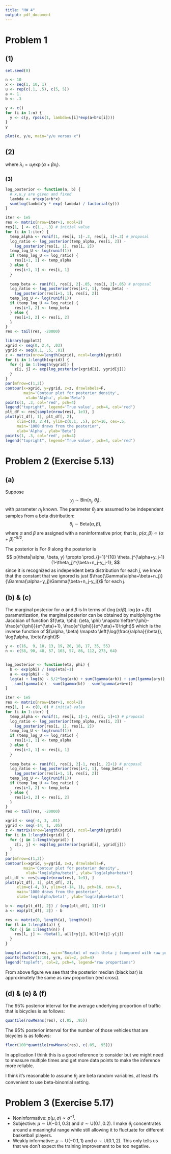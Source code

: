 ```yaml
---
title: "HW 4"
output: pdf_document
---
```



# Problem 1

## (1)
```r
set.seed(0)

n <- 10
x <- seq(1, 10, 1)
u <- rep(c(.1, .5), c(5, 5))
a <- 1.
b <- .3

y <- c()
for (i in 1:n) {
  y <- c(y, rpois(1, lambda=u[i]*exp(a+b*x[i])))
}
y
```

```r
plot(x, y/u, main="y/u versus x")
```

## (2)
\begin{align*}
p(\alpha, \beta | y, u, x) &\propto p(\alpha, \beta) p(y| \alpha, \beta, u, x)\\
&\propto \prod_{i=1}^{n} \frac{(\lambda_i)^{y_i} e^{\lambda_i}}{y_i !},
\end{align*}
where $\lambda_i = u_i\exp(\alpha + \beta x_i)$.

### (3)
```r
log_posterior <- function(a, b) {
  # x,u,y are given and fixed
  lambda <- u*exp(a+b*x)
  sum(log(lambda^y * exp(-lambda) / factorial(y)))
}

iter <- 1e5
res <- matrix(nrow=iter+1, ncol=2)
res[1, ] <- c(1., .3) # initial value
for (i in 1:iter) {
  temp_alpha <- runif(1, res[i, 1]-.3, res[i, 1]+.3) # proposal 
  log_ratio <- log_posterior(temp_alpha, res[i, 2]) -
    log_posterior(res[i, 1], res[i, 2]) 
  temp_log_U <- log(runif(1))
  if (temp_log_U <= log_ratio) {
    res[i+1, 1] <- temp_alpha
  } else {
    res[i+1, 1] <- res[i, 1]
  }
  
  temp_beta <- runif(1, res[i, 2]-.05, res[i, 2]+.05) # proposal
  log_ratio <- log_posterior(res[i+1, 1], temp_beta) -
    log_posterior(res[i+1, 1], res[i, 2]) 
  temp_log_U <- log(runif(1))
  if (temp_log_U <= log_ratio) {
    res[i+1, 2] <- temp_beta
  } else {
    res[i+1, 2] <- res[i, 2]
  }
}
res <- tail(res, -20000)
```


```r
library(ggplot2)
xgrid <- seq(0, 2.4, .03)
ygrid <- seq(0.1, .5, .01)
z <- matrix(nrow=length(xgrid), ncol=length(ygrid))
for (i in 1:length(xgrid)) {
  for (j in 1:length(ygrid)) {
    z[i, j] <- exp(log_posterior(xgrid[i], ygrid[j]))
  }
}
par(mfrow=c(1,2))
contour(x=xgrid, y=ygrid, z=z, drawlabels=F, 
        main='Contour plot for posterior density',
         xlab='Alpha', ylab='Beta')
points(1, .3, col='red', pch=4)
legend("topright", legend='True value', pch=4, col='red')
plt_df <- res[sample(nrow(res), 1e3), ]
plot(plt_df[, 1], plt_df[, 2], 
     xlim=c(0, 2.4), ylim=c(0.1, .5), pch=16, cex=.5,
     main='1000 draws from the posterior',
     xlab='Alpha', ylab='Beta')
points(1, .3, col='red', pch=4)
legend("topright", legend='True value', pch=4, col='red')
```



# Problem 2 (Exercise 5.13)

## (a)
Suppose 
$$
y_j \sim \text{Bin}(n_j, \theta_j),
$$
with parameter $n_j$ known. The parameter $\theta_j$ are assumed to be independent samples from a beta distribution:
$$
\theta_j \sim \text{Beta}(\alpha, \beta),
$$
where $\alpha$ and $\beta$ are assigned with a noninformative prior, that is, $p(\alpha, \beta) \propto (\alpha+\beta)^{-5/2}$.

The posterior is 
\begin{align*}
p(\theta, \alpha, \beta | y) &\propto  p(\alpha, \beta)p(\theta|\alpha, \beta)p(y|\theta, \alpha, \beta)\\
&\propto (\alpha+\beta)^{-5/2} \prod_{j=1}^{10}\frac{\Gamma(\alpha+\beta)}{\Gamma(\alpha)\Gamma(\beta)} \theta_j^{\alpha-1}(1-\theta_j)^{\beta-1}  \prod_{j=1}^{10}\theta_j^{y_j}(1-\theta_j)^{n_j-y_j}.
\end{align*}
For $\theta$ along the posterior is 
$$
p(\theta|\alpha, \beta, y) \propto \prod_{j=1}^{10} \theta_j^{\alpha+y_j-1}(1-\theta_j)^{\beta+n_j-y_j-1},
$$
since it is recognized as independent beta distribution for each $j$, we know that the constant that we ignored is just $\frac{\Gamma(\alpha+\beta+n_j)}{\Gamma(\alpha+y_j)\Gamma(\beta+n_j-y_j)}$ for each $j$. 



## (b) & (c)
The marginal posterior for $\alpha$ and $\beta$ is 
\begin{align*}
p(\alpha, \beta |y) &= \frac{p(\theta,\alpha,\beta |y)}{p(\theta |\alpha,\beta,y)}\\
&\propto (\alpha+\beta)^{-5/2}\prod_{j=1}^{10}\frac{\Gamma(\alpha+\beta)}{\Gamma(\alpha)\Gamma(\beta)} \frac{\Gamma(\alpha+y_j)\Gamma(\beta+n_j-y_j)}{\Gamma(\alpha+\beta+n_j)}.
\end{align*}
In terms of $\left(\log(\alpha/\beta), \log(\alpha+\beta)\right)$ parametrization, the marginal posterior can be obtained by multiplying the Jacobian of function $f(\eta, \phi): (\eta, \phi) \mapsto \left(e^{\phi}-\frac{e^{\phi}}{e^{\eta}+1}, \frac{e^{\phi}}{e^{\eta}+1}\right)$ which is the inverse function of $(\alpha, \beta) \mapsto \left(\log(\frac{\alpha}{\beta}), \log(\alpha, \beta)\right)$:
\begin{align*}
p\left(\log(\alpha/\beta), \log(\alpha+\beta)|y\right) &\propto p(\alpha, \beta |y) |\text{det}(J)| \\
& \propto  p(\alpha, \beta |y) \; \alpha\beta.
\end{align*}
```r
y <- c(16,  9, 10, 13, 19, 20, 18, 17, 35, 55)
n <- c(58, 90, 48, 57, 103, 57, 86, 112, 273, 64)


log_posterior <- function(eta, phi) {
  b <- exp(phi) / (exp(eta)+1)
  a <- exp(phi) - b
  log(a) + log(b) - 5/2*log(a+b) + sum(lgamma(a+b)) + sum(lgamma(a+y)) + sum(lgamma(b+n-y)) -
    sum(lgamma(a)) - sum(lgamma(b)) - sum(lgamma(a+b+n))
}

iter <- 1e5
res <- matrix(nrow=iter+1, ncol=2)
res[1, ] <- c(0, 0) # initial value
for (i in 1:iter) {
  temp_alpha <- runif(1, res[i, 1]-1, res[i, 1]+1) # proposal 
  log_ratio <- log_posterior(temp_alpha, res[i, 2]) -
    log_posterior(res[i, 1], res[i, 2]) 
  temp_log_U <- log(runif(1))
  if (temp_log_U <= log_ratio) {
    res[i+1, 1] <- temp_alpha
  } else {
    res[i+1, 1] <- res[i, 1]
  }
  
  temp_beta <- runif(1, res[i, 2]-1, res[i, 2]+1) # proposal
  log_ratio <- log_posterior(res[i+1, 1], temp_beta) -
    log_posterior(res[i+1, 1], res[i, 2]) 
  temp_log_U <- log(runif(1))
  if (temp_log_U <= log_ratio) {
    res[i+1, 2] <- temp_beta
  } else {
    res[i+1, 2] <- res[i, 2]
  }
}
res <- tail(res, -20000)
```

```r

xgrid <- seq(-4, 3, .01)
ygrid <- seq(-14, 1, .05)
z <- matrix(nrow=length(xgrid), ncol=length(ygrid))
for (i in 1:length(xgrid)) {
  for (j in 1:length(ygrid)) {
    z[i, j] <- exp(log_posterior(xgrid[i], ygrid[j]))
  }
}
par(mfrow=c(1,2))
contour(x=xgrid, y=ygrid, z=z, drawlabels=F, 
        main='Contour plot for posterior density',
         xlab='log(alpha/beta)', ylab='log(alpha+beta)')
plt_df <- res[sample(nrow(res), 1e3), ]
plot(plt_df[, 1], plt_df[, 2], 
     xlim=c(-4, 3), ylim=c(-14, 1), pch=16, cex=.5,
     main='1000 draws from the posterior',
     xlab='log(alpha/beta)', ylab='log(alpha+beta)')
```

```r
b <- exp(plt_df[, 2]) / (exp(plt_df[, 1])+1)
a <- exp(plt_df[, 2]) - b

res <- matrix(0, length(a), length(n))
for (l in 1:length(a)) {
  for (j in 1:length(n)) {
    res[l, j] <- rbeta(1, a[l]+y[j], b[l]+n[j]-y[j])
  }
}

boxplot.matrix(res, main="Boxplot of each theta j (compared with raw proportions)")
points(factor(1:10), y/n, col=2, pch=4)
legend("topleft", col=2, pch=4, legend="raw proportions")
```
From above figure we see that the posterior median (black bar) is approximately the same as raw proportion (red cross).

## (d) & (e) & (f)

The 95% posterior interval for the average underlying proportion of traffic that is bicycles is as follows:
```r
quantile(rowMeans(res), c(.05, .95))
```

The 95% posterior interval for the number of those vehicles that are bicycles is as follows:
```r
floor(100*quantile(rowMeans(res), c(.05, .95)))
```

In application I think this is a good reference to consider but we might need to measure multiple times and get more data points to make the inference more reliable. 

I think it's reasonable to assume $\theta_j$ are beta random variables, at least it's convenient to use beta-binomial setting.

# Problem 3 (Exercise 5.17)

* Noninformative: $p(\mu,\sigma) \propto \sigma^{-1}$.
* Subjective: $\mu \sim \text{U}(-0.1, 0.3)$ and $\sigma \sim \text{U}(0.1, 0.2)$. I make $\theta_j$ concentrates around a meaningful range while still allowing it to fluctuate for different basketball players.
* Weakly informative: $\mu \sim \text{U}(-0.1, 1)$ and $\sigma \sim \text{U}(0.1, 2)$. This only tells us that we don't expect the training improvement to be too negative.